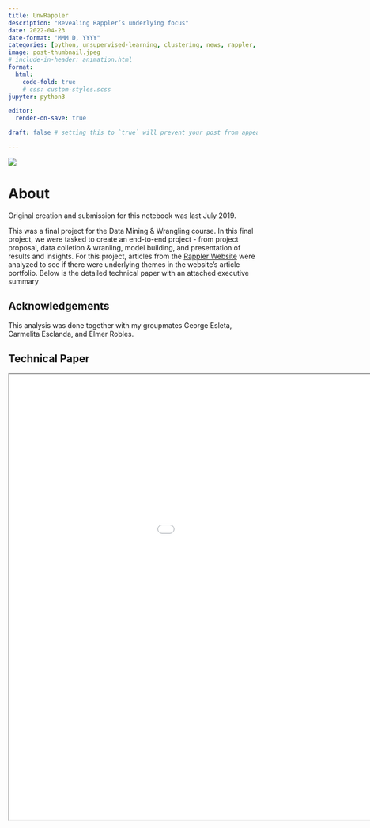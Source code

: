 ```yaml
---
title: UnwRappler
description: "Revealing Rappler’s underlying focus"
date: 2022-04-23
date-format: "MMM D, YYYY"
categories: [python, unsupervised-learning, clustering, news, rappler, analysis]
image: post-thumbnail.jpeg
# include-in-header: animation.html
format:
  html:
    code-fold: true 
    # css: custom-styles.scss
jupyter: python3

editor: 
  render-on-save: true

draft: false # setting this to `true` will prevent your post from appearing on your listing page until you're ready!

---
```


![](thumbnail.png)

<h1>About</h1>
<div class='executive-summary'>

Original creation and submission for this notebook was last July 2019. 

This was a final project for the Data Mining & Wrangling course. In this final project, we were tasked to create an end-to-end project - from project proposal, data colletion & wranling, model building, and presentation of results and insights. For this project, articles from the [Rappler Website](https://www.rappler.com/) were analyzed to see if there were underlying themes in the website's article portfolio. Below is the detailed technical paper with an attached executive summary
</div>

<h2>Acknowledgements</h2>

This analysis was done together with my groupmates George Esleta, Carmelita Esclanda, and Elmer Robles.

<h2>Technical Paper</h2>

<iframe
    width='1200'
    height='900'
    src="source/DMW - LT01 - Tech Paper.pdf">
</iframe>
